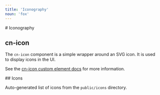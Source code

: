 ```yaml
---
title: 'Iconography'
noun: 'fox'
---
```


<article>
# Iconography

## <cn-icon noun="fox"></cn-icon> cn-icon

The `cn-icon` component is a simple wrapper around an SVG icon. It is used to display icons in the UI.

See the [cn-icon custom element docs](/elements/cn-icon) for more information.

</article>
<article>
## Icons

Auto-generated list of icons from the `public/icons` directory.

<IconList />
</article>